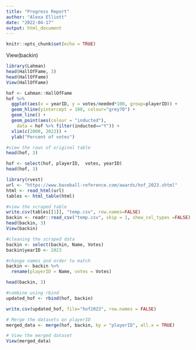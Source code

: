 ```yaml
---
title: "Progress Report"
author: "Alexa Elliott"
date: "2022-04-17"
output: html_document
---
```

```r
knitr::opts_chunk$set(echo = TRUE)
```

View(backin)

```r
library(Lahman)
head(HallOfFame, 3)
head(HallOfFame)
View(HallOfFame)

```

```r
hof <- Lahman::HallOfFame
hof %>% 
  ggplot(aes(x = yearID, y = votes/needed*100, group=playerID)) +
  geom_hline(yintercept = 100, colour="grey70") + 
  geom_line() +
  geom_point(aes(colour = "inducted"), 
    data = hof %>% filter(inducted=="Y")) +
  xlim(c(2000, 2022)) +
  ylab("Percent of votes")
```

```r
#view the rows of original table
head(hof, 3)

hof <- select(hof, playerID,  votes, yearID)
head(hof, 3)
```


```r
library(rvest)
url <- "https://www.baseball-reference.com/awards/hof_2023.shtml"
html <- read_html(url)
tables <- html_table(html)
```

```r
#view the scraped table
write.csv(tables[[1]], "temp.csv", row.names=FALSE)
backin <- readr::read_csv("temp.csv", skip = 1, show_col_types =FALSE)
head(backin, 3)
View(backin)
```


```r
#cleaning the scraped data
backin <- select(backin, Name, Votes)
backin$yearID <- 2023

#change names and order to match
backin <- backin %>%
  rename(playerID = Name, votes = Votes)

head(backin, 3)
```


```r
#combine using rbind
updated_hof <- rbind(hof, backin)

write.csv(updated_hof, file="hof2023", row.names = FALSE)
```

```r
# Merge the datasets on playerID
merged_data <- merge(hof, backin, by = "playerID", all.x = TRUE)

# View the merged dataset
View(merged_data)
```




